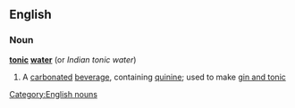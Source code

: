 ==English==
===Noun===
{{wikipedia}}
'''[[tonic]] [[water]]''' (or ''Indian tonic water'')
#A [[carbonated]] [[beverage]], containing [[quinine]]; used to make [[gin and tonic]]
[[Category:English nouns]]